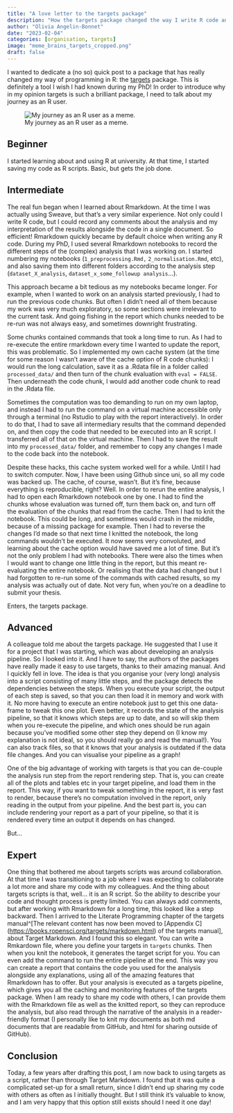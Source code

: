 ```yaml
---
title: "A love letter to the targets package"
description: "How the targets package changed the way I write R code and run analyses"
author: "Olivia Angelin-Bonnet"
date: "2023-02-04"
categories: [organisation, targets]
image: "meme_brains_targets_cropped.png"
draft: false
---
```


I wanted to dedicate a (no so) quick post to a package that has really changed my way of programming in R: the [targets](https://books.ropensci.org/targets/) package. This is definitely a tool I wish I had known during my PhD! In order to introduce why in my opinion targets is such a brilliant package, I need to talk about my journey as an R user.

![My journey as an R user as a meme.](meme_brains_targets.png)

## Beginner

I started learning about and using R at university. At that time, I started saving my code as R scripts. Basic, but gets the job done.

## Intermediate

The real fun began when I learned about Rmarkdown. At the time I was actually using Sweave, but that's a very similar experience. Not only could I write R code, but I could record any comments about the analysis and my interpretation of the results alongside the code in a single document. So efficient! Rmarkdown quickly became by default choice when writing any R code. During my PhD, I used several Rmarkdown notebooks to record the different steps of the (complex) analysis that I was working on. I started numbering my notebooks (`1_preprocessing.Rmd,` `2_normalisation.Rmd`, etc), and also saving them into different folders according to the analysis step (`dataset_X_analysis`, `dataset_x_some_followup analysis`...).

This approach became a bit tedious as my notebooks became longer. For example, when I wanted to work on an analysis started previously, I had to run the previous code chunks. But often I didn't need all of them because my work was very much exploratory, so some sections were irrelevant to the current task. And going fishing in the report which chunks needed to be re-run was not always easy, and sometimes downright frustrating.

Some chunks contained commands that took a long time to run. As I had to re-execute the entire rmarkdown every time I wanted to update the report, this was problematic. So I implemented my own cache system (at the time for some reason I wasn't aware of the cache option of R code chunks): I would run the long calculation, save it as a .Rdata file in a folder called `processed_data/` and then turn of the chunk evaluation with `eval = FALSE`. Then underneath the code chunk, I would add another code chunk to read in the .Rdata file.

Sometimes the computation was too demanding to run on my own laptop, and instead I had to run the command on a virtual machine accessible only through a terminal (no Rstudio to play with the report interactively). In order to do that, I had to save all intermediary results that the command depended on, and then copy the code that needed to be executed into an R script. I transferred all of that on the virtual machine. Then I had to save the result into my `processed_data/` folder, and remember to copy any changes I made to the code back into the notebook.

Despite these hacks, this cache system worked well for a while. Until I had to switch computer. Now, I have been using Github since uni, so all my code was backed up. The cache, of course, wasn't. But it's fine, because everything is reproducible, right? Well. In order to rerun the entire analysis, I had to open each Rmarkdown notebook one by one. I had to find the chunks whose evaluation was turned off, turn them back on, and turn off the evaluation of the chunks that read from the cache. Then I had to knit the notebook. This could be long, and sometimes would crash in the middle, because of a missing package for example. Then I had to reverse the changes I'd made so that next time I knitted the notebook, the long commands wouldn't be executed. It now seems very convoluted, and learning about the cache option would have saved me a lot of time. But it's not the only problem I had with notebooks. There were also the times when I would want to change one little thing in the report, but this meant re-evaluating the entire notebook. Or realising that the data had changed but I had forgotten to re-run some of the commands with cached results, so my analysis was actually out of date. Not very fun, when you're on a deadline to submit your thesis.

Enters, the targets package.

## Advanced

A colleague told me about the targets package. He suggested that I use it for a project that I was starting, which was about developing an analysis pipeline. So I looked into it. And I have to say, the authors of the packages have really made it easy to use targets, thanks to their amazing manual. And I quickly fell in love. The idea is that you organise your (very long) analysis into a script consisting of many little steps, and the package detects the dependencies between the steps. When you execute your script, the output of each step is saved, so that you can then load it in memory and work with it. No more having to execute an entire notebook just to get this one data-frame to tweak this one plot. Even better, it records the state of the analysis pipeline, so that it knows which steps are up to date, and so will skip them when you re-execute the pipeline, and which ones should be run again because you've modified some other step they depend on (I know my explanation is not ideal, so you should really go and read the manual!). You can also track files, so that it knows that your analysis is outdated if the data file changes. And you can visualise your pipeline as a graph!

One of the big advantage of working with targets is that you can de-couple the analysis run step from the report rendering step. That is, you can create all of the plots and tables etc in your target pipeline, and load them in the report. This way, if you want to tweak something in the report, it is very fast to render, because there's no computation involved in the report, only reading in the output from your pipeline. And the best part is, you can include rendering your report as a part of your pipeline, so that it is rendered every time an output it depends on has changed.

But...

## Expert

One thing that bothered me about targets scripts was around collaboration. At that time I was transitioning to a job where I was expecting to collaborate a lot more and share my code with my colleagues. And the thing about targets scripts is that, well... it is an R script. So the ability to describe your code and thought process is pretty limited. You can always add comments, but after working with Rmarkdown for a long time, this looked like a step backward. Then I arrived to the Literate Programming chapter of the targets manual\^\[The relevant content has now been moved to \[Appendix C\](<https://books.ropensci.org/targets/markdown.html>) of the targets manual\], about Target Markdown. And I found this so elegant. You can write a Rmkardown file, where you define your targets in `targets` chunks. Then when you knit the notebook, it generates the target script for you. You can even add the command to run the entire pipeline at the end. This way you can create a report that contains the code you used for the analysis alongside any explanations, using all of the amazing features that Rmarkdown has to offer. But your analysis is executed as a targets pipeline, which gives you all the caching and monitoring features of the targets package. When I am ready to share my code with others, I can provide them with the Rmarkdown file as well as the knitted report, so they can reproduce the analysis, but also read through the narrative of the analysis in a reader-friendly format (I personally like to knit my documents as both md documents that are readable from GitHub, and html for sharing outside of GitHub).

## Conclusion

Today, a few years after drafting this post, I am now back to using targets as a script, rather than through Target Markdown. I found that it was quite a complicated set-up for a small return, since I didn't end up sharing my code with others as often as I initially thought. But I still think it's valuable to know, and I am very happy that this option still exists should I need it one day!
